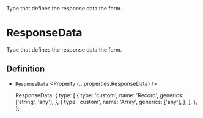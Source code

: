 
<Title>ResponseData</Title>
<Description>Type that defines the response data the form.</Description>

# ResponseData

Type that defines the response data the form.

## Definition

- `ResponseData` <Property {...properties.ResponseData} />

  ResponseData: {
    type: [
      {
        type: 'custom',
        name: 'Record',
        generics: ['string', 'any'],
      },
      {
        type: 'custom',
        name: 'Array',
        generics: ['any'],
      },
    ],
  },
};
